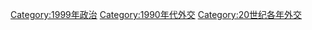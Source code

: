 [[Category:1999年政治|Category:1999年政治]]
[[Category:1990年代外交|Category:1990年代外交]]
[[Category:20世纪各年外交|Category:20世纪各年外交]]